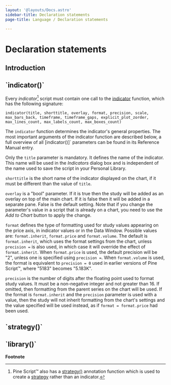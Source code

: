 ```yaml
---
layout: '@layouts/Docs.astro'
sidebar-title: Declaration statements
page-title: Language / Declaration statements

---
```


# Declaration statements 



## Introduction

## \`indicator()\`

Every *indicator*[^1] script must contain one call to the
[indicator](https://www.tradingview.com/pine-script-reference/v5/#fun_indicator)
function, which has the following signature:

``` text
indicator(title, shorttitle, overlay, format, precision, scale, max_bars_back, timeframe, timeframe_gaps, explicit_plot_zorder, max_lines_count, max_labels_count, max_boxes_count)
```

The `indicator` function determines the indicator\'s general properties.
The most important arguments of the indicator function are described
below, a full overview of all [indicator()]\` parameters can
be found in its Reference Manual entry.

Only the `title` parameter is mandatory. It defines the name of the
indicator. This name will be used in the *Indicators* dialog box and is
independent of the name used to save the script in your Personal
Library.

`shorttitle` is the short name of the indicator displayed on the chart,
if it must be different than the value of `title`.

`overlay` is a \"bool\" parameter. If it is true then the study will be
added as an overlay on top of the main chart. If it is false then it
will be added in a separate pane. False is the default setting. Note
that if you change the parameter\'s value in a script that is already on
a chart, you need to use the *Add to Chart* button to apply the change.

`format` defines the type of formatting used for study values appearing
on the price axis, in indicator values or in the Data Window. Possible
values are: `format.inherit`, `format.price` and `format.volume`. The
default is `format.inherit`, which uses the format settings from the
chart, unless `precision =` is also used, in which case it will override
the effect of `format.inherit`. When `format.price` is used, the default
precision will be \"2\", unless one is specified using `precision =`.
When `format.volume` is used, the format is equivalent to
`precision = 0` used in earlier versions of Pine Script™, where \"5183\"
becomes \"5.183K\".

`precision` is the number of digits after the floating point used to
format study values. It must be a non-negative integer and not greater
than 16. If omitted, then formatting from the parent series on the chart
will be used. If the format is `format.inherit` and the `precision`
parameter is used with a value, then the study will not inherit
formatting from the chart\'s settings and the value specified will be
used instead, as if `format = format.price` had been used.

## \`strategy()\`

## \`library()\`

**Footnote**



[^1]: Pine Script™ also has a
    [strategy()](https://www.tradingview.com/pine-script-reference/v5/#fun_strategy)
    annotation function which is used to create a
    [strategy](/pine-script-docs/concepts/strategies) rather
    than an indicator.

